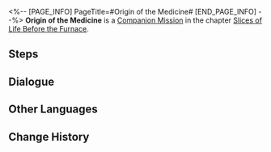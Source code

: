 <%-- [PAGE_INFO]
PageTitle=#Origin of the Medicine#
[END_PAGE_INFO] --%>
{{Stub|Dialogue, characters, and location(s)}}
{{Mission Infobox
|id            = 2010702
|title         = 
|image         = Mission Origin of the Medicine.png
|type          = Companion
|event_name    = 
|chapter       = Slices of Life Before the Furnace (Companion Mission Chapter)
|requirements  = 
* [[Trailblaze Mission]] ''[[Not Good With Farewells]]'' completed
* Reach [[Trailblaze Level]] 16
|summary       = With your help, Natasha uncovered the truth about the mutual aid society and destroyed the wonder medicine.
While her actions caused resentment among some Underworld residents, she is prepared to face the consequences. In her sorrowful gaze, you realize that Vache's legacy extends beyond what meets the eye.
|characters    = <!--characters that appear in this mission-->
|startLocation = <!--location as it intially appears on the mission screen-->
|world         = <!--i.e. Penacony-->
|area          = <!--i.e. A Child's Dream-->
|prev          = 
|next          = 
|exp           = 
|credits       = 
|stellarJade   = 
|other         = 
}}
'''Origin of the Medicine''' is a [[Companion Mission]] in the chapter [[Slices of Life Before the Furnace (Companion Mission Chapter)|Slices of Life Before the Furnace]].

==Steps==


<!--
==Gameplay Notes==

--><!--
==Trial Character==

-->
==Dialogue==
{{Stub Dialogue}}
{{Dialogue Start}}
:{{tx}}
{{Dialogue End}}

==Other Languages==
{{Other Languages
|en   = Origin of the Medicine
|zhs  = 寻药溯源
|zht  = 尋藥溯源
|ja   = 薬を探して根源を辿る
|ko   = 약의 근원 탐사
|es   = Búsqueda del origen de la medicina
|fr   = Les origines de la médecine
|ru   = Происхождение лекарства
|th   = ค้นหาต้นกำเนิดของยา
|vi   = Đi Tìm Nguồn Thuốc
|de   = Suche nach dem Ursprung des Medikaments
|id   = Penelusuran Obat
|pt   = A Origem da Medicina
}}

==Change History==
{{Change History|1.0}}
